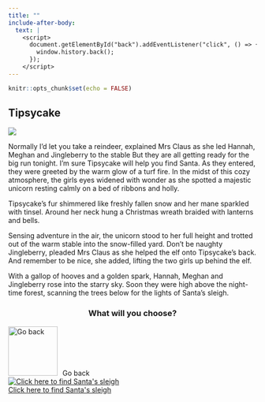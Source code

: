 ```yaml
---
title: ""
include-after-body:
  text: |
    <script>
      document.getElementById("back").addEventListener("click", () => {
        window.history.back();
      });
    </script>
---
```


```r
knitr::opts_chunk$set(echo = FALSE)
```

:::::: {.scenario .column-screen}

:::: {.column-body .scenario-text}

## Tipsycake

::::

::: {.column-body .scenario-image}

![](images/tipsycake.png)

:::

:::: {.column-body .scenario-text}

Normally I'd let you take a reindeer, explained Mrs Claus as she led Hannah, Meghan and Jingleberry to the stable But they are all getting ready for the big run tonight. I'm sure Tipsycake will help you find Santa. 
As they entered, they were greeted by the warm glow of a turf fire. In the midst of this cozy atmosphere, the girls eyes widened with wonder as she spotted a majestic unicorn resting calmly on a bed of ribbons and holly. 

Tipsycake's fur shimmered like freshly fallen snow and her mane sparkled with tinsel. Around her neck hung a Christmas wreath braided with lanterns and bells. 

Sensing adventure in the air, the unicorn stood to her full height and trotted out of the warm stable into the snow-filled yard. Don't be naughty Jingleberry, pleaded Mrs Claus as she helped the elf onto Tipsycake's back. And remember to be nice, she added, lifting the two girls up behind the elf. 

With a gallop of hooves and a golden spark, Hannah, Meghan and Jingleberry rose into the starry sky. Soon they were high above the night-time forest, scanning the trees below for the lights of Santa's sleigh. 


::::

:::: {.column-body .scenario-image}
::: {style="text-align: center;"}
### What will you choose?
:::

  ```{=html}
<div class="container">

  <div id="back">
  <img src="images/back.png" alt="Go back" style="width: 100px; height: 100px; margin-right: 10px;">Go back
  </div>
  
  <div class="final-options">
  <div class="option">
  <a href="sleigh-tipsycake.html"><img src="images/sleigh.png" alt="Click here to find Santa's sleigh"><div>Click here to find Santa's sleigh</div></a>
  </div>
  
  </div>
  ```

::::




::::::
